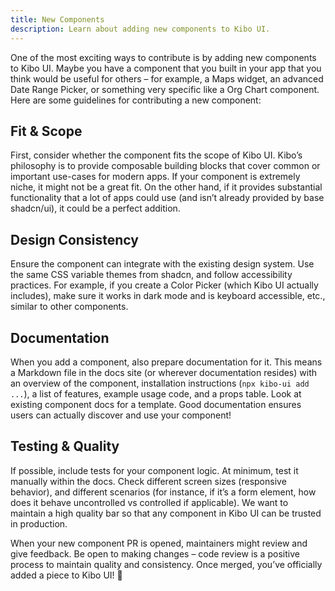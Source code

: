 ```yaml
---
title: New Components
description: Learn about adding new components to Kibo UI.
---
```


One of the most exciting ways to contribute is by adding new components to Kibo UI. Maybe you have a component that you built in your app that you think would be useful for others – for example, a Maps widget, an advanced Date Range Picker, or something very specific like a Org Chart component. Here are some guidelines for contributing a new component:

## Fit & Scope

First, consider whether the component fits the scope of Kibo UI. Kibo’s philosophy is to provide composable building blocks that cover common or important use-cases for modern apps. If your component is extremely niche, it might not be a great fit. On the other hand, if it provides substantial functionality that a lot of apps could use (and isn’t already provided by base shadcn/ui), it could be a perfect addition.

## Design Consistency

Ensure the component can integrate with the existing design system. Use the same CSS variable themes from shadcn, and follow accessibility practices. For example, if you create a Color Picker (which Kibo UI actually includes), make sure it works in dark mode and is keyboard accessible, etc., similar to other components.

## Documentation

When you add a component, also prepare documentation for it. This means a Markdown file in the docs site (or wherever documentation resides) with an overview of the component, installation instructions (`npx kibo-ui add ...`), a list of features, example usage code, and a props table. Look at existing component docs for a template. Good documentation ensures users can actually discover and use your component!

## Testing & Quality

If possible, include tests for your component logic. At minimum, test it manually within the docs. Check different screen sizes (responsive behavior), and different scenarios (for instance, if it’s a form element, how does it behave uncontrolled vs controlled if applicable). We want to maintain a high quality bar so that any component in Kibo UI can be trusted in production.

When your new component PR is opened, maintainers might review and give feedback. Be open to making changes – code review is a positive process to maintain quality and consistency. Once merged, you’ve officially added a piece to Kibo UI! 🎊
